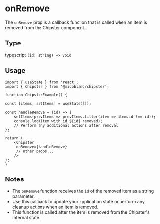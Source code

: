 # onRemove

The `onRemove` prop is a callback function that is called when an item is removed from the Chipster component.

## Type
typescript
`(id: string) => void`

## Usage
```tsx filename="ChipsterExample.tsx" {13} copy
import { useState } from 'react';
import { Chipster } from '@micoblanc/chipster';

function ChipsterExample() {

const [items, setItems] = useState([]);

const handleRemove = (id) => {
	setItems(prevItems => prevItems.filter(item => item.id !== id));
	console.log(Item with id ${id} removed);
	// Perform any additional actions after removal
};

return (
	<Chipster
	 onRemove={handleRemove}
	 // other props...
	/>
);
}
```
## Notes

- The `onRemove` function receives the `id` of the removed item as a string parameter.
- Use this callback to update your application state or perform any cleanup actions when an item is removed.
- This function is called after the item is removed from the Chipster's internal state.
